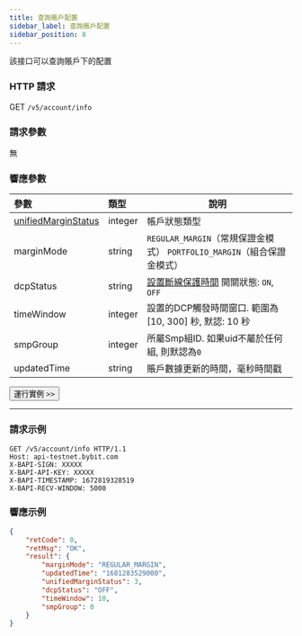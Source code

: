 ```yaml
---
title: 查詢賬戶配置
sidebar_label: 查詢賬戶配置
sidebar_position: 8
---
```

該接口可以查詢賬戶下的配置

### HTTP 請求
GET `/v5/account/info`

### 請求參數
無

### 響應參數
| 參數 | 類型 | 說明|
|:----- |:-----|----- |
|[unifiedMarginStatus](../enum#unifiedmarginstatus) |integer |帳戶狀態類型|
|marginMode |string |`REGULAR_MARGIN`（常規保證金模式） `PORTFOLIO_MARGIN`（組合保證金模式） |
|dcpStatus |string |[設置斷線保護時間](../order/dcp) 開關狀態: `ON`, `OFF`|
|timeWindow |integer |設置的DCP觸發時間窗口. 範圍為[10, 300] 秒, 默認: 10 秒|
|smpGroup |integer |所屬Smp組ID. 如果uid不屬於任何組, 則默認為`0` |
|updatedTime |string |賬戶數據更新的時間，毫秒時間戳|

<a href="/api-explorer/v5/account/account-info"><Button>運行實例 >></Button></a>

---

### 請求示例

```http
GET /v5/account/info HTTP/1.1
Host: api-testnet.bybit.com
X-BAPI-SIGN: XXXXX
X-BAPI-API-KEY: XXXXX
X-BAPI-TIMESTAMP: 1672819328519
X-BAPI-RECV-WINDOW: 5000
```

### 響應示例

```json
{
    "retCode": 0,
    "retMsg": "OK",
    "result": {
        "marginMode": "REGULAR_MARGIN",
        "updatedTime": "1681283529000",
        "unifiedMarginStatus": 3,
        "dcpStatus": "OFF",
        "timeWindow": 10,
        "smpGroup": 0
    }
}
```
